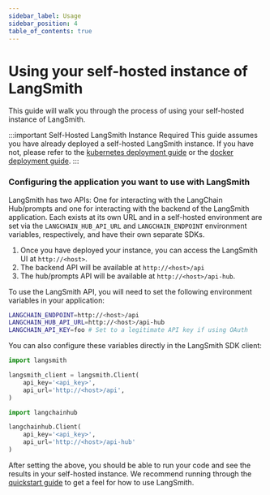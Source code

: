 ```yaml
---
sidebar_label: Usage
sidebar_position: 4
table_of_contents: true
---
```


# Using your self-hosted instance of LangSmith

This guide will walk you through the process of using your self-hosted instance of LangSmith.

:::important Self-Hosted LangSmith Instance Required
This guide assumes you have already deployed a self-hosted LangSmith instance. If you have not, please refer to the [kubernetes deployment guide](/self_hosting/installation/kubernetes) or the [docker deployment guide](/self_hosting/installation/docker).
:::

### Configuring the application you want to use with LangSmith

LangSmith has two APIs: One for interacting with the LangChain Hub/prompts and one for interacting with the backend of the LangSmith application. Each exists at its own URL and in a self-hosted environment are set via the `LANGCHAIN_HUB_API_URL` and `LANGCHAIN_ENDPOINT` environment variables, respectively, and have their own separate SDKs.

1. Once you have deployed your instance, you can access the LangSmith UI at `http://<host>`.
2. The backend API will be available at `http://<host>/api`
3. The hub/prompts API will be available at `http://<host>/api-hub`.

To use the LangSmith API, you will need to set the following environment variables in your application:

```bash
LANGCHAIN_ENDPOINT=http://<host>/api
LANGCHAIN_HUB_API_URL=http://<host>/api-hub
LANGCHAIN_API_KEY=foo # Set to a legitimate API key if using OAuth
```

You can also configure these variables directly in the LangSmith SDK client:

```python
import langsmith

langsmith_client = langsmith.Client(
    api_key='<api_key>',
    api_url='http://<host>/api',
)

import langchainhub

langchainhub.Client(
    api_key='<api_key>',
    api_url='http://<host>/api-hub'
)
```

After setting the above, you should be able to run your code and see the results in your self-hosted instance.
We recommend running through the [<u>quickstart guide</u>](https://docs.smith.langchain.com/#quick-start) to get a feel for how to use LangSmith.
